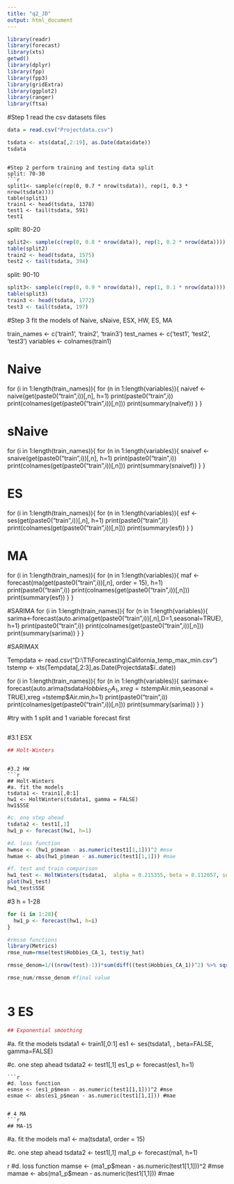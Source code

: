 ```yaml
---
title: "q2_JD"
output: html_document
---
```

```r
library(readr)
library(forecast)
library(xts)
getwd()
library(dplyr)
library(fpp)
library(fpp3)
library(gridExtra)
library(ggplot2)
library(ranger)
library(ftsa)
```
#Step 1 read the csv datasets files
```r
data = read.csv("Projectdata.csv")
```


```r
tsdata <- xts(data[,2:19], as.Date(data$date))
tsdata
```
```

#Step 2 perform training and testing data split
split: 70-30
```r
split1<- sample(c(rep(0, 0.7 * nrow(tsdata)), rep(1, 0.3 * nrow(tsdata))))
table(split1) 
train1 <- head(tsdata, 1378)
test1 <- tail(tsdata, 591)
test1
```

split: 80-20
```r
split2<- sample(c(rep(0, 0.8 * nrow(data)), rep(1, 0.2 * nrow(data))))
table(split2) 
train2 <- head(tsdata, 1575)
test2 <- tail(tsdata, 394)
```

split: 90-10
```r
split3<- sample(c(rep(0, 0.9 * nrow(data)), rep(1, 0.1 * nrow(data))))
table(split3) 
train3 <- head(tsdata, 1772)
test3 <- tail(tsdata, 197)
```

#Step 3 fit the models of Naive, sNaive, ESX, HW, ES, MA

train_names <- c('train1', 'train2', 'train3')
test_names <- c('test1', 'test2', 'test3')
variables <- colnames(train1)

# Naive

for (i in 1:length(train_names)){
  for (n in 1:length(variables)){
    naivef <- naive(get(paste0("train",i))[,n], h=1)
    print(paste0("train",i))
    print(colnames(get(paste0("train",i))[,n]))
    print(summary(naivef))
  }
}

# sNaive

for (i in 1:length(train_names)){
  for (n in 1:length(variables)){
    snaivef <- snaive(get(paste0("train",i))[,n], h=1)
    print(paste0("train",i))
    print(colnames(get(paste0("train",i))[,n]))
    print(summary(snaivef))
  }
}

# ES

for (i in 1:length(train_names)){
  for (n in 1:length(variables)){
    esf <- ses(get(paste0("train",i))[,n], h=1)
    print(paste0("train",i))
    print(colnames(get(paste0("train",i))[,n]))
    print(summary(esf))
  }
}

# MA

for (i in 1:length(train_names)){
  for (n in 1:length(variables)){
    maf <- forecast(ma(get(paste0("train",i))[,n], order = 15), h=1)
    print(paste0("train",i))
    print(colnames(get(paste0("train",i))[,n]))
    print(summary(esf))
  }
}


#SARIMA
for (i in 1:length(train_names)){
  for (n in 1:length(variables)){
    sarima<-forecast(auto.arima(get(paste0("train",i))[,n],D=1,seasonal=TRUE), h=1)
    print(paste0("train",i))
    print(colnames(get(paste0("train",i))[,n]))
    print(summary(sarima))
  }
}

#SARIMAX

Tempdata <- read.csv("D:\\T1\\Forecasting\\California_temp_max_min.csv")
tstemp <- xts(Tempdata[,2:3],as.Date(Projectdata$ï..date))

for (i in 1:length(train_names)){
  for (n in 1:length(variables)){
    sarimax<-forecast(auto.arima(tsdata$Hobbies_CA_1, xreg =tstemp$Air.min,seasonal = TRUE),xreg =tstemp$Air.min,h=1)
    print(paste0("train",i))
    print(colnames(get(paste0("train",i))[,n]))
    print(summary(sarima))
  }
} 



#try with 1 split and 1 variable forecast first
```r



```


#3.1 ESX
```r
## Holt-Winters
```

```

#3.2 HW
```r
## Holt-Winters
#a. fit the models
tsdata1 <- train1[,0:1]
hw1 <- HoltWinters(tsdata1, gamma = FALSE)
hw1$SSE
```
```r
#c. one step ahead
tsdata2 <- test1[,1]
hw1_p <- forecast(hw1, h=1)
```
```r
#d. loss function
hwmse <- (hw1_p$mean - as.numeric(test1[1,1]))^2 #mse
hwmae <- abs(hw1_p$mean - as.numeric(test1[1,1])) #mae
```
```r
#f. test and train comparison
hw1_test <- HoltWinters(tsdata1,  alpha = 0.215355, beta = 0.112057, seasonal = "additive" , gamma = FALSE)
plot(hw1_test)
hw1_test$SSE
```

#3 h = 1-28
```r
for (i in 1:28){
  hw1_p <- forecast(hw1, h=i)
} 

```


```r
#rmsse functions 
library(Metrics)
rmse_num=rmse(test$Hobbies_CA_1, test$y_hat)

rmsse_denom=1/((nrow(test)-1))*sum(diff((test$Hobbies_CA_1))^2) %>% sqrt()##hh to make sure that starts form t=2

rmse_num/rmsse_denom #final value

```

```r

```


# 3 ES
```r
## Exponential smoothing
```
#a. fit the models
tsdata1 <- train1[,0:1]
es1 <- ses(tsdata1, , beta=FALSE, gamma=FALSE)

#c. one step ahead
tsdata2 <- test1[,1]
es1_p <- forecast(es1, h=1)

```
```r
#d. loss function
esmse <- (es1_p$mean - as.numeric(test1[1,1]))^2 #mse
esmae <- abs(es1_p$mean - as.numeric(test1[1,1])) #mae


# 4 MA
```r
## MA-15
```
#a. fit the models
ma1 <- ma(tsdata1, order = 15)


#c. one step ahead
tsdata2 <- test1[,1]
ma1_p <- forecast(ma1, h=1)

```
```r
#d. loss function
mamse <- (ma1_p$mean - as.numeric(test1[1,1]))^2 #mse
mamae <- abs(ma1_p$mean - as.numeric(test1[1,1])) #mae



